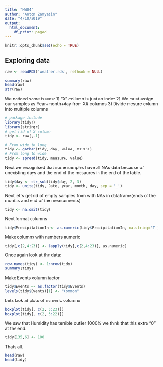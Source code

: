 ```yaml
---
title: "HW04"
author: "Anton Zamyatin"
date: "4/10/2019"
output:
  html_document:
    df_print: paged
---
```


```r
knitr::opts_chunk$set(echo = TRUE)
```

## Exploring data
```r

raw <- readRDS('weather.rds', refhook = NULL)

summary(raw) 
head(raw)
str(raw)
```
We noticed some issues:
1) "X" collumn is just an index
2) We must assign our samples as Year+month+day from X# columns
3) Divide mesure column into multiple columns

```r
# package include
library(tidyr)
library(stringr)
# get rid of X column
tidy <- raw[,-1]

# From wide to long
tidy <- gather(tidy, day, value, X1:X31)
# From long to wide
tidy <- spread(tidy, measure, value)

```

Next we recognised that some samples have all NAs data because of unexisting days and the end of the mesaures in the end of the table.

```r
tidy$day <- str_sub(tidy$day, 2, 3)
tidy <- unite(tidy, Date, year, month, day, sep = '_')
```

Next let`s get rid of empty samples from with NAs in dataframe(ends of  the months and end of the measurments)

```r
tidy <- na.omit(tidy)
```

Next format columns

```r
tidy$PrecipitationIn <- as.numeric(tidy$PrecipitationIn, na.string='T')
```

Make columns with numbers numeric

```r
tidy[,c(2,4:23)] <- lapply(tidy[,c(2,4:23)], as.numeric)
```

Once again look at the data:

```r
row.names(tidy) <- 1:nrow(tidy)
summary(tidy)
```

Make Events column factor

```r
tidy$Events <- as.factor(tidy$Events)
levels(tidy$Events)[1] <- "Common"
```

Lets look at plots of numeric columns

```r
boxplot(tidy[, c(2, 3:23)])
boxplot(tidy[, c(2, 3:22)])
```

We saw that Humidity has terrible outlier 1000% we think that this extra "0" at the end.

```r
tidy[135,6] <- 100
```

Thats all.

```r
head(raw)
head(tidy)
```





